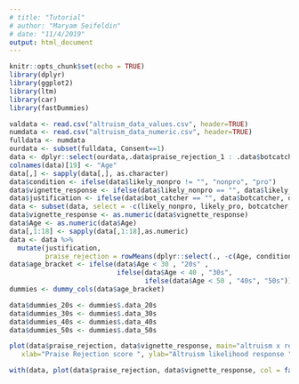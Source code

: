 ```yaml
---
# title: "Tutorial"
# author: "Maryam Seifeldin"
# date: "11/4/2019"
output: html_document
---
```


```r
knitr::opts_chunk$set(echo = TRUE)
library(dplyr)
library(ggplot2)
library(ltm)
library(car)
library(fastDummies)

valdata <- read.csv("altruism_data_values.csv", header=TRUE)
numdata <- read.csv("altruism_data_numeric.csv", header=TRUE)
fulldata <- numdata
ourdata <- subset(fulldata, Consent==1)
data <- dplyr::select(ourdata,.data$praise_rejection_1 : .data$botcatcher)
colnames(data)[19] <- "Age"
data[,] <- sapply(data[,], as.character)
data$condition <- ifelse(data$likely_nonpro != "", "nonpro", "pro")
data$vignette_response <- ifelse(data$likely_nonpro == "", data$likely_pro, data$likely_nonpro)
data$justification <- ifelse(data$bot_catcher == "", data$botcatcher, data$bot_catcher)
data <- subset(data, select = -c(likely_nonpro, likely_pro, botcatcher, bot_catcher))
data$vignette_response <- as.numeric(data$vignette_response)
data$Age <- as.numeric(data$Age)
data[,1:18] <- sapply(data[,1:18],as.numeric)
data <- data %>%
  mutate(justification,
         praise_rejection = rowMeans(dplyr::select(., -c(Age, condition, vignette_response, justification)),na.rm = TRUE))
data$age_bracket <- ifelse(data$Age < 30 , "20s" , 
                           ifelse(data$Age < 40 , "30s", 
                                  ifelse(data$Age < 50 , "40s", "50s")))
dummies <- dummy_cols(data$age_bracket)

data$dummies_20s <- dummies$.data_20s
data$dummies_30s <- dummies$.data_30s
data$dummies_40s <- dummies$.data_40s
data$dummies_50s <- dummies$.data_50s
```
```r
plot(data$praise_rejection, data$vignette_response, main="altruism x rejection avoidance by social norms",
   xlab="Praise Rejection score ", ylab="Altruism likelihood response ", pch=19)
```

```r
with(data, plot(data$praise_rejection, data$vignette_response, col = factor(data$condition)))
```
